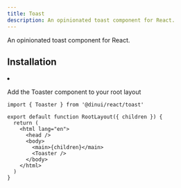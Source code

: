 ```yaml
---
title: Toast
description: An opinionated toast component for React.
---
```



<Toaster className="not-content" client:idle />

An opinionated toast component for React.


<Example path="ui/toast/demo" />

## Installation


<InstallationGuide path="ui/toast">
<li>
  <p>Add the Toaster component to your root layout</p>

```tsx
import { Toaster } from '@dinui/react/toast'

export default function RootLayout({ children }) {
  return (
    <html lang="en">
      <head />
      <body>
        <main>{children}</main>
        <Toaster />
      </body>
    </html>
  )
}
```

</li>
</InstallationGuide>
